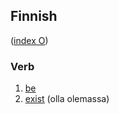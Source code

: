 ==Finnish==
([[Wiktionary:Finnish_index_o|index O]])

===Verb===

# [[be]]
# [[exist]] (olla olemassa)